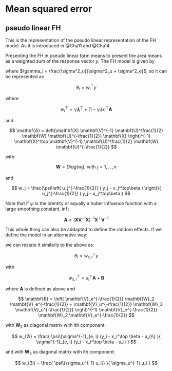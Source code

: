 # Mean squared error
## pseudo linear FH

This is the representation of the pseudo linear representation of the FH model. As it is introduced in @Cha11 and @Cha14.

Presenting the FH in pseudo linear form means to present the area means as a weighted sum of the response vector $y$. The FH model is given by

\begin{align}
\theta_i = \gamma_i y_i + (1 - \gamma_i) x_i^\top \beta 
\end{align}

where $\gamma_i = \frac{\sigma^2_u}{\sigma^2_u + \sigma^2_e}$, so it can be represented as

$$
\theta_i = w_i^\top y
$$

where 

$$
w_i^\top = \gamma_i \mathbf{I}^\top_i + (1 - \gamma_i) x_i^\top \mathbf{A}
$$

and 

$$
\mathbf{A} = \left(\mathbf{X} \mathbf{V}^{-1} \mathbf{U}^\frac{1}{2} \mathbf{W} \mathbf{U}^{-\frac{1}{2}} \mathbf{X} \right)^{-1} \mathbf{X}^\top \mathbf{V}^{-1} \mathbf{U}^\frac{1}{2} \mathbf{W} \mathbf{U}^{-\frac{1}{2}}
$$

with 

$$
\mathbf{W} = Diag(w_j)\text{, with } j = 1, \dots, n
$$

and

$$
w_j = \frac{\psi\left( u_j^{-\frac{1}{2}} ( y_j - x_j^\top\beta ) \right)}{ u_j^{-\frac{1}{2}} ( y_j - x_j^\top\beta }
$$

Note that if $\psi$ is the identity or equally a huber influence function with a large smoothing constant, \ie $\inf$:

$$
\mathbf{A} = \left(\mathbf{X} \mathbf{V}^{-1} \mathbf{X} \right)^{-1} \mathbf{X}^\top \mathbf{V}^{-1}
$$

This whole thing can also be addapted to define the random effects. If we define the model in an alternative way:

\begin{align}
\theta_i = x_i^\top \beta + u_i
\end{align}

we can restate it similarly to the above as:

$$
\theta_i = w_{s, i}^\top y
$$

with 

$$
w_{s, i}^\top = x_i^\top \mathbf{A} + \mathbf{B}
$$

where $\mathbf{A}$ is defined as above and 

$$
\mathbf{B} = 
\left(
  \mathbf{V}_e^{-\frac{1}{2}} \mathbf{W}_2 \mathbf{V}_e^{-\frac{1}{2}} +
  \mathbf{V}_u^{-\frac{1}{2}} \mathbf{W}_3 \mathbf{V}_u^{-\frac{1}{2}}
\right)^{-1} 
\mathbf{V}_e^{-\frac{1}{2}} \mathbf{W}_2 \mathbf{V}_e^{-\frac{1}{2}}
$$

with $\mathbf{W}_2$ as diagonal matrix with ith component:

$$
w_{2i} = 
\frac{
  \psi\{\sigma^{-1}_{e, i} (y_i - x_i^\top \beta - u_i)\}
}{
  \sigma^{-1}_{e, i} (y_i - x_i^\top \beta - u_i)
}
$$

and with $\mathbf{W}_3$ as diagonal matrix with ith component:

$$
w_{3i} = \frac{
  \psi\{\sigma_u^{-1} u_i\}
}{
  \sigma_u^{-1} u_i
}
$$








